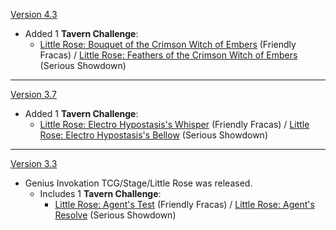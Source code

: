{{Change History/Header}}
[[Version 4.3]]
* Added 1 '''Tavern Challenge''':
** [[Genius_Invokation_TCG/Stage/Little Rose/Bouquet of the Crimson Witch of Embers|Little Rose: Bouquet of the Crimson Witch of Embers]] (Friendly Fracas) / [[Genius_Invokation_TCG/Stage/Little Rose/Feathers of the Crimson Witch of Embers|Little Rose: Feathers of the Crimson Witch of Embers]] (Serious Showdown)
----
[[Version 3.7]]
* Added 1 '''Tavern Challenge''':
** [[Genius_Invokation_TCG/Stage/Little Rose/Electro Hypostasis's Whisper|Little Rose: Electro Hypostasis's Whisper]] (Friendly Fracas) / [[Genius_Invokation_TCG/Stage/Little Rose/Electro Hypostasis's Bellow|Little Rose: Electro Hypostasis's Bellow]] (Serious Showdown)
----
[[Version 3.3]]
* Genius Invokation TCG/Stage/Little Rose was released.
** Includes 1 '''Tavern Challenge''':
*** [[Genius_Invokation_TCG/Stage/Little Rose/Agent's Test|Little Rose: Agent's Test]] (Friendly Fracas) / [[Genius_Invokation_TCG/Stage/Little Rose/Agent's Resolve|Little Rose: Agent's Resolve]] (Serious Showdown)